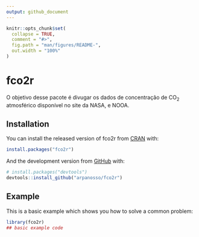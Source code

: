 ```yaml
---
output: github_document
---
```


<!-- README.md is generated from README.Rmd. Please edit that file -->

```r
knitr::opts_chunk$set(
  collapse = TRUE,
  comment = "#>",
  fig.path = "man/figures/README-",
  out.width = "100%"
)
```

# fco2r

<!-- badges: start -->
<!-- badges: end -->

O objetivo desse pacote é divugar os dados de concentração de CO~2~ atmosférico disponível no site da NASA, e NOOA.

## Installation

You can install the released version of fco2r from [CRAN](https://CRAN.R-project.org) with:

``` r
install.packages("fco2r")
```

And the development version from [GitHub](https://github.com/) with:

``` r
# install.packages("devtools")
devtools::install_github("arpanosso/fco2r")
```
## Example

This is a basic example which shows you how to solve a common problem:

```r
library(fco2r)
## basic example code
```
